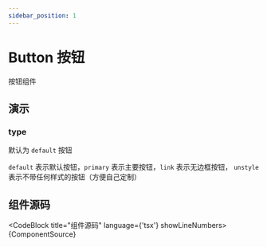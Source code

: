 ```yaml
---
sidebar_position: 1
---
```



# Button 按钮

按钮组件


<DemoBlock title="基本使用" src={DemoSrc}>
  <Demo />
</DemoBlock>

## 演示

### type

默认为 `default` 按钮

`default` 表示默认按钮，`primary` 表示主要按钮，`link` 表示无边框按钮， `unstyle` 表示不带任何样式的按钮（方便自己定制）

## 组件源码

<CodeBlock title="组件源码" language={'tsx'} showLineNumbers>
  {ComponentSource}
</CodeBlock>
